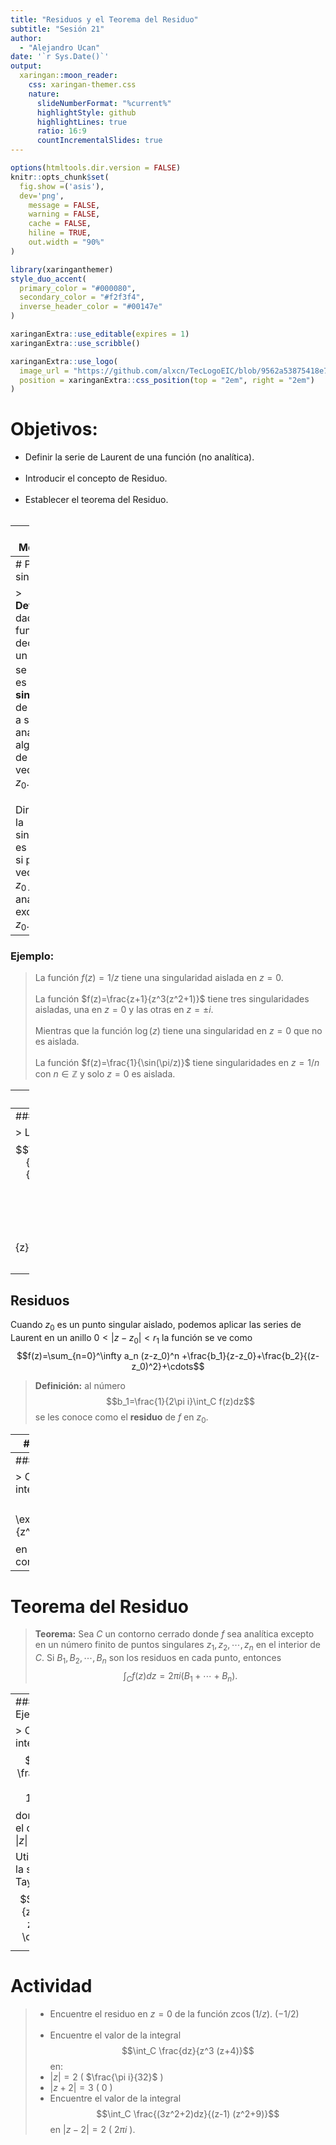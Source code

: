 ```yaml
---
title: "Residuos y el Teorema del Residuo"
subtitle: "Sesión 21"
author: 
  - "Alejandro Ucan"
date: '`r Sys.Date()`'
output:
  xaringan::moon_reader:
    css: xaringan-themer.css
    nature:
      slideNumberFormat: "%current%"
      highlightStyle: github
      highlightLines: true
      ratio: 16:9
      countIncrementalSlides: true
---
```


```r
options(htmltools.dir.version = FALSE)
knitr::opts_chunk$set(
  fig.show =('asis'),
  dev='png',
	message = FALSE,
	warning = FALSE,
	cache = FALSE,
	hiline = TRUE,
	out.width = "90%"
)
```

```r
library(xaringanthemer)
style_duo_accent(
  primary_color = "#000080",
  secondary_color = "#f2f3f4",
  inverse_header_color = "#00147e"
)
```

```r
xaringanExtra::use_editable(expires = 1)
xaringanExtra::use_scribble()
```

```r
xaringanExtra::use_logo(
  image_url = "https://github.com/alxcn/TecLogoEIC/blob/9562a53875418e749a296c85808a19c85fc4be74/IngenieriaCiencias_Horizontal_RGB.png",
  position = xaringanExtra::css_position(top = "2em", right = "2em")
)
```
# Objetivos:

 * Definir la serie de Laurent de una función (no analítica). <br/><br/>
 * Introducir el concepto de Residuo. <br/><br/>
 * Establecer el teorema del Residuo. <br/><br/>

---
# Motivación

> Recordemos que el teorema de Cauchy-Goursat implica $$\mbox{analítica}\Rightarrow \mbox{integral en un contorno es cero}.$$

¿Podemos definir algo similar para funciones no-analíticas? Sí, si la función no es analítica para un número finito de puntos, entonces podemos relacionar la integral con algo que se conoce como __residuo.__

---
# Puntos singulares

> __Definición:__ dada una función $f$ decimos que un punto $z_0$ se dice que es una __singularidad__ de $f$ si $f$ falla a ser analítica en algún punto de toda vecindad de $z_0.$ <br/><br/> Diremos que la singularidad es __aislada,__ si para una vecindad de $z_0$ $f$ es analítica excepto en $z_0.$

---
### Ejemplo:

> La función $f(z)=1/z$ tiene una singularidad aislada en $z=0.$ <br/><br/>
La función $f(z)=\frac{z+1}{z^3(z^2+1)}$ tiene tres singularidades aisladas, una en $z=0$ y las otras en $z=\pm i.$ <br/><br/> 
Mientras que la función $\log(z)$ tiene una singularidad en $z=0$ que no es aislada. <br/><br/>
La función $f(z)=\frac{1}{\sin(\pi/z)}$ tiene singularidades en $z=1/n$ con $n\in \mathbb{Z}$ y solo $z=0$ es aislada.

---
## Series de Laurent

Sean $C_1$ y $C_2$ dos círculos concéntricos en $z_0$ de radios $r_1$ y $r_2.$ 

> __Teorema:__ Si $f$ es analítica en $C_1$ y $C_2,$ y también en la región anular acotada por $C_1$ y $C_2.$ Entonces para cada punto $z$ en el anaillo, la función $f(z)$ se puede expresar como  $$\sum_{n=0}^\infty a_n(z-z_0)^n +\sum_{n=1}^\infty \frac{b_n}{(z-z_0)^n}$$ donde $$a_n=\frac{1}{2\pi i}\int_{C_1} \frac{f(s)ds}{(s-z_0)^{n+1}}$$ $$b_n=\frac{1}{2\pi i}\int_{C_2}\frac{f(s)ds}{(s-z_0)^{1-n}}.$$

---
### Ejemplo:

> La serie de Laurent de $$\frac{\exp(z)}{z^2}=\frac{1}{z^2}+\frac{1}{z}+\frac{1}{2}+\frac{z}{6}+\frac{z^2}{24}+\cdots$$
<br/><br/>
$$\exp\left(\frac{1}{z}\right)=1+\sum_{n=1}^\infty \frac{1}{n! z^n}.$$

---
## Residuos

Cuando $z_0$ es un punto singular aislado, podemos aplicar las series de Laurent en un anillo $0< |z-z_0| < r_1$ la función se ve como $$f(z)=\sum_{n=0}^\infty a_n (z-z_0)^n +\frac{b_1}{z-z_0}+\frac{b_2}{(z-z_0)^2}+\cdots$$

> __Definición:__ al número $$b_1=\frac{1}{2\pi i}\int_C f(z)dz$$ se les conoce como el __residuo__ de $f$ en $z_0.$

---
### Ejemplo:

> Calcule la integral $$\int_C \frac{e^{-z}dz}{(z-1)^2}$$ donde $C$ es el circulo $|z|=2$ en el sentido positivo. 

---
### Ejemplo:

> Calcula la integral $$\int_C \exp\left(\frac{1}{z^2}\right)dz$$ en el mismo contorno.


---
# Teorema del Residuo

> __Teorema:__ Sea $C$ un contorno cerrado donde $f$ sea analítica excepto en un número finito de puntos singulares $z_1,z_2,\cdots, z_n$ en el interior de $C.$ Si $B_1,B_2,\cdots,B_n$ son los residuos en cada punto, entonces $$\int_C f(z)dz=2\pi i (B_1+\cdots+ B_n).$$

---
### Ejemplo:

> Calcula la integral $$\int_C \frac{5z-2}{z(z-1)}dz$$ donde $C$ es el circulo $|z|=2.$

Utilizaremos la serie de Taylor de $$\frac{1}{z+1}=1-z+z^2-\cdots.$$

---
# Actividad

> * Encuentre el residuo en $z=0$ de la función $z\cos(1/z).$ ($-1/2$) <br/><br/>
* Encuentre el valor de la integral $$\int_C \frac{dz}{z^3 (z+4)}$$ en:
  * $|z|=2$ ( $\frac{\pi i}{32}$ )
  * $|z+2|=3$ ( $0$ )
  * Encuentre el valor de la integral $$\int_C \frac{(3z^2+2)dz}{(z-1) (z^2+9)}$$ en $|z-2|=2$ ( $2\pi i$ ).

